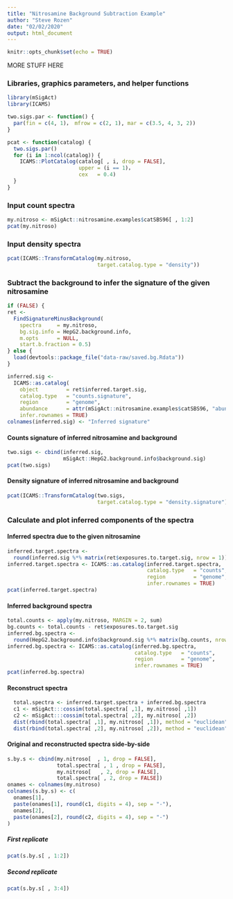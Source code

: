 ```yaml
---
title: "Nitrosamine Background Subtraction Example"
author: "Steve Rozen"
date: "02/02/2020"
output: html_document
---
```


```r
knitr::opts_chunk$set(echo = TRUE)
```

MORE STUFF HERE


### Libraries, graphics parameters, and helper functions


```r
library(mSigAct)
library(ICAMS)

```

```r

two.sigs.par <- function() {
  par(fin = c(4, 1)， mfrow = c(2, 1), mar = c(3.5, 4, 3, 2))
}

pcat <- function(catalog) {
  two.sigs.par()
  for (i in 1:ncol(catalog)) {
    ICAMS::PlotCatalog(catalog[ , i, drop = FALSE],
                       upper = (i == 1)，
                       cex   = 0.4)
  }
}

```


### Input count spectra

```r
my.nitroso <- mSigAct::nitrosamine.examples$catSBS96[ , 1:2]
pcat(my.nitroso)
```

### Input density spectra

```r
pcat(ICAMS::TransformCatalog(my.nitroso, 
                             target.catalog.type = "density"))
```

### Subtract the background to infer the signature of the given nitrosamine

```r
if (FALSE) {
ret <- 
  FindSignatureMinusBackground(
    spectra     = my.nitroso,
    bg.sig.info = HepG2.background.info,
    m.opts      = NULL,
    start.b.fraction = 0.5)
} else {
  load(devtools::package_file("data-raw/saved.bg.Rdata"))
}
```

```r
inferred.sig <- 
  ICAMS::as.catalog(
    object         = ret$inferred.target.sig, 
    catalog.type   = "counts.signature",
    region         = "genome",
    abundance      = attr(mSigAct::nitrosamine.examples$catSBS96, "abundance"),
    infer.rownames = TRUE)
colnames(inferred.sig) <- "Inferred signature"
```

#### Counts signature of inferred nitrosamine and background

```r

two.sigs <- cbind(inferred.sig, 
                  mSigAct::HepG2.background.info$background.sig)
pcat(two.sigs)
```

#### Density signature of inferred nitrosamine and background

```r
pcat(ICAMS::TransformCatalog(two.sigs, 
                             target.catalog.type = "density.signature"))
```


### Calculate and plot inferred components of the spectra

#### Inferred spectra due to the given nitrosamine

```r
inferred.target.spectra <- 
  round(inferred.sig %*% matrix(ret$exposures.to.target.sig, nrow = 1))
inferred.target.spectra <- ICAMS::as.catalog(inferred.target.spectra,
                                             catalog.type   = "counts",
                                             region         = "genome",
                                             infer.rownames = TRUE)
pcat(inferred.target.spectra)
```

#### Inferred background spectra

```r
total.counts <- apply(my.nitroso, MARGIN = 2, sum)
bg.counts <- total.counts - ret$exposures.to.target.sig
inferred.bg.spectra <- 
  round(HepG2.background.info$background.sig %*% matrix(bg.counts, nrow = 1))
inferred.bg.spectra <- ICAMS::as.catalog(inferred.bg.spectra,
                                         catalog.type   = "counts",
                                         region         = "genome",
                                         infer.rownames = TRUE)
pcat(inferred.bg.spectra)
```

#### Reconstruct spectra

```r
  total.spectra <- inferred.target.spectra + inferred.bg.spectra
  c1 <- mSigAct:::cossim(total.spectra[ ,1], my.nitroso[ ,1])
  c2 <- mSigAct:::cossim(total.spectra[ ,2], my.nitroso[ ,2])
  dist(rbind(total.spectra[ ,1], my.nitroso[ ,1]), method = "euclidean")
  dist(rbind(total.spectra[ ,2], my.nitroso[ ,2]), method = "euclidean")

```

#### Original and reconstructed spectra side-by-side

```r
s.by.s <- cbind(my.nitroso[  , 1, drop = FALSE],
                total.spectra[ , 1 , drop = FALSE],
                my.nitroso[   , 2, drop = FALSE],
                total.spectra[ , 2, drop = FALSE])
onames <- colnames(my.nitroso)
colnames(s.by.s) <- c(
  onames[1],
  paste(onames[1], round(c1, digits = 4), sep = "-"),
  onames[2],
  paste(onames[2], round(c2, digits = 4), sep = "-")
)
```
##### First replicate

```r
pcat(s.by.s[ , 1:2])
```

##### Second replicate

```r
pcat(s.by.s[ , 3:4])
```

